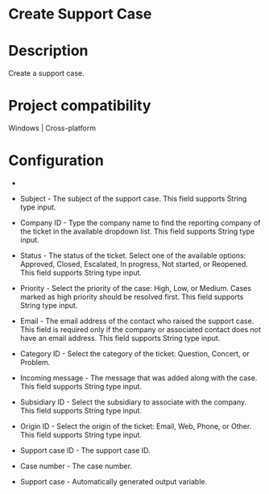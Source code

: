 ﻿# Create Support Case

# Description

Create a support case.

# Project compatibility

Windows | Cross-platform

# Configuration

* 
* Subject - The subject of the support case. This field supports String type input.
* Company ID - Type the company name to find the reporting company of the ticket in the available dropdown list. This field supports String type input.
* Status - The status of the ticket. Select one of the available options: Approved, Closed, Escalated, In progress, Not started, or Reopened. This field supports String type input.
* Priority - Select the priority of the case: High, Low, or Medium. Cases marked as high priority should be resolved first. This field supports String type input.
* Email - The email address of the contact who raised the support case. This field is required only if the company or associated contact does not have an email address. This field supports String type input.
* Category ID - Select the category of the ticket: Question, Concert, or Problem.







* Incoming message - The message that was added along with the case. This field supports String type input.
* Subsidiary ID - Select the subsidiary to associate with the company. This field supports String type input.
* Origin ID - Select the origin of the ticket: Email, Web, Phone, or Other. This field supports String type input.



* Support case ID - The support case ID.
* Case number - The case number.
* Support case - Automatically generated output variable.
